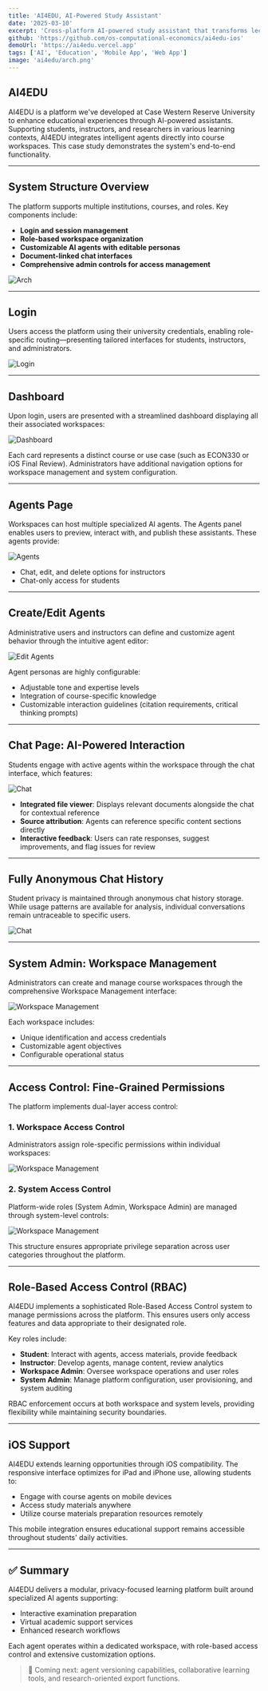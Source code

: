 ```yaml
---
title: 'AI4EDU, AI-Powered Study Assistant'
date: '2025-03-10'
excerpt: 'Cross-platform AI-powered study assistant that transforms lecture notes and class materials into personalized learning tools.'
github: 'https://github.com/os-computational-economics/ai4edu-ios'
demoUrl: 'https://ai4edu.vercel.app'
tags: ['AI', 'Education', 'Mobile App', 'Web App']
image: 'ai4edu/arch.png'
---
```


## AI4EDU

AI4EDU is a platform we've developed at Case Western Reserve University to enhance educational experiences through AI-powered assistants. Supporting students, instructors, and researchers in various learning contexts, AI4EDU integrates intelligent agents directly into course workspaces. This case study demonstrates the system's end-to-end functionality.

---

## System Structure Overview

The platform supports multiple institutions, courses, and roles. Key components include:

* **Login and session management**
* **Role-based workspace organization**
* **Customizable AI agents with editable personas**
* **Document-linked chat interfaces**
* **Comprehensive admin controls for access management**

![Arch](./resources/ai4edu/arch.png)

---

## Login

Users access the platform using their university credentials, enabling role-specific routing—presenting tailored interfaces for students, instructors, and administrators.

![Login](./resources/ai4edu/login.png)

---

## Dashboard

Upon login, users are presented with a streamlined dashboard displaying all their associated workspaces:


![Dashboard](./resources/ai4edu/dashboard.png)

Each card represents a distinct course or use case (such as ECON330 or iOS Final Review). Administrators have additional navigation options for workspace management and system configuration.

---

## Agents Page

Workspaces can host multiple specialized AI agents. The Agents panel enables users to preview, interact with, and publish these assistants. These agents provide:

![Agents](./resources/ai4edu/agents.png)

* Chat, edit, and delete options for instructors
* Chat-only access for students


---

## Create/Edit Agents

Administrative users and instructors can define and customize agent behavior through the intuitive agent editor:

![Edit Agents](./resources/ai4edu/edit-agents.png)

Agent personas are highly configurable:

* Adjustable tone and expertise levels
* Integration of course-specific knowledge
* Customizable interaction guidelines (citation requirements, critical thinking prompts)

---

## Chat Page: AI-Powered Interaction

Students engage with active agents within the workspace through the chat interface, which features:

![Chat](./resources/ai4edu/chat.png)

* **Integrated file viewer**: Displays relevant documents alongside the chat for contextual reference
* **Source attribution**: Agents can reference specific content sections directly
* **Interactive feedback**: Users can rate responses, suggest improvements, and flag issues for review

---

## Fully Anonymous Chat History

Student privacy is maintained through anonymous chat history storage. While usage patterns are available for analysis, individual conversations remain untraceable to specific users.

![Chat](./resources/ai4edu/chat-history.png)

---

## System Admin: Workspace Management

Administrators can create and manage course workspaces through the comprehensive Workspace Management interface:

![Workspace Management](./resources/ai4edu/workspace-management.png)

Each workspace includes:

* Unique identification and access credentials
* Customizable agent objectives
* Configurable operational status

---

## Access Control: Fine-Grained Permissions

The platform implements dual-layer access control:

### 1. Workspace Access Control

Administrators assign role-specific permissions within individual workspaces: 

![Workspace Management](./resources/ai4edu/workspace-access-control.png)

### 2. System Access Control

Platform-wide roles (System Admin, Workspace Admin) are managed through system-level controls:

![Workspace Management](./resources/ai4edu/system-access-control.png)

This structure ensures appropriate privilege separation across user categories throughout the platform.

---

## Role-Based Access Control (RBAC)

AI4EDU implements a sophisticated Role-Based Access Control system to manage permissions across the platform. This ensures users only access features and data appropriate to their designated role.

Key roles include:

* **Student**: Interact with agents, access materials, provide feedback
* **Instructor**: Develop agents, manage content, review analytics
* **Workspace Admin**: Oversee workspace operations and user roles
* **System Admin**: Manage platform configuration, user provisioning, and system auditing

RBAC enforcement occurs at both workspace and system levels, providing flexibility while maintaining security boundaries.

---

## iOS Support

AI4EDU extends learning opportunities through iOS compatibility. The responsive interface optimizes for iPad and iPhone use, allowing students to:

* Engage with course agents on mobile devices
* Access study materials anywhere
* Utilize course materials preparation resources remotely

This mobile integration ensures educational support remains accessible throughout students' daily activities.

---

## ✅ Summary

AI4EDU delivers a modular, privacy-focused learning platform built around specialized AI agents supporting:

* Interactive examination preparation
* Virtual academic support services
* Enhanced research workflows

Each agent operates within a dedicated workspace, with role-based access control and extensive customization options.

> 🌱 Coming next: agent versioning capabilities, collaborative learning tools, and research-oriented export functions.


